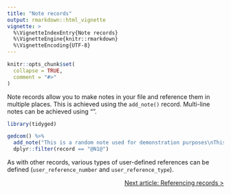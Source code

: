 ```yaml
---
title: "Note records"
output: rmarkdown::html_vignette
vignette: >
  %\VignetteIndexEntry{Note records}
  %\VignetteEngine{knitr::rmarkdown}
  %\VignetteEncoding{UTF-8}
---
```


```r
knitr::opts_chunk$set(
  collapse = TRUE,
  comment = "#>"
)
```

Note records allow you to make notes in your file and reference them in multiple places. This is achieved using the `add_note()` record. Multi-line notes can be achieved using "\n".

```r
library(tidyged)

gedcom() %>% 
  add_note("This is a random note used for demonstration purposes\nThis is a new line.") %>% 
  dplyr::filter(record == "@N1@")
```

As with other records, various types of user-defined references can be defined (`user_reference_number` and `user_reference_type`).


<p style="text-align: right;"><a href="https://jl5000.github.io/tidyged/articles/cross_references.html">Next article: Referencing records ></a></p>